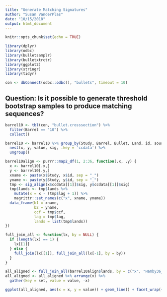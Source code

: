 ```yaml
---
title: "Generate Matching Signatures"
author: "Susan VanderPlas"
date: "10/15/2018"
output: html_document
---
```


```r
knitr::opts_chunk$set(echo = TRUE)
```

```r
library(dplyr)
library(odbc)
library(bulletsamplr)
library(bulletxtrctr)
library(ggplot2)
library(stringr)
library(tidyr)

con <- dbConnect(odbc::odbc(), "bullets", timeout = 10)
```

## Question: Is it possible to generate threshold bootstrap samples to produce matching sequences?

```r
barrel10 <- tbl(con, "bullet.crosssection") %>%
  filter(Barrel == "10") %>%
  collect()

barrel10 <- barrel10 %>% group_by(Study, Barrel, Bullet, Land, id, source) %>%
  nest(x, y, value, sig, .key = 'ccdata') %>%
  ungroup()

barrel10align <- purrr::map2_df(1, 2:36, function(.x, .y) {
  x <- barrel10[.x,]
  y <- barrel10[.y,]
  xname <- paste(x$Study, x$id, sep = "_")
  yname <- paste(y$Study, y$id, sep = "_")
  tmp <- sig_align(x$ccdata[[1]]$sig, y$ccdata[[1]]$sig)
  tmp$lands <- tmp$lands %>%
    mutate(x = x - (tmp$lag + 1)) %>%
    magrittr::set_names(c("x", xname, yname))
  data_frame(b1 = xname,
             b2 = yname,
             ccf = tmp$ccf,
             lag = tmp$lag,
             lands = list(tmp$lands))
})

full_join_all <- function(lx, by = NULL) {
  if (length(lx) == 1) {
    lx[[1]]
  } else {
    full_join(lx[[1]], full_join_all(lx[-1], by = by))
  }
}

all_aligned <- full_join_all(barrel10align$lands, by = c("x", "Hamby36_10-1-1"))
all_aligned <- all_aligned %>% arrange(x) %>%
  gather(key = set, value = value, -x)

ggplot(all_aligned, aes(x = x, y = value)) + geom_line() + facet_wrap(~set)
```
